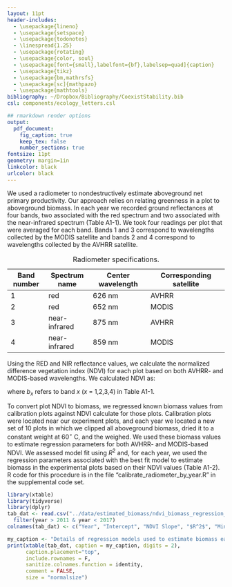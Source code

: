 ```yaml
---
layout: 11pt
header-includes:
  - \usepackage{lineno}
  - \usepackage{setspace}
  - \usepackage{todonotes}
  - \linespread{1.25}
  - \usepackage{rotating}
  - \usepackage{color, soul}
  - \usepackage[font={small},labelfont={bf},labelsep=quad]{caption}
  - \usepackage{tikz}
  - \usepackage{bm,mathrsfs}
  - \usepackage[sc]{mathpazo}
  - \usepackage{mathtools}
bibliography: ~/Dropbox/Bibliography/CoexistStability.bib
csl: components/ecology_letters.csl

## rmarkdown render options
output:
  pdf_document:
    fig_caption: true
    keep_tex: false
    number_sections: true
fontsize: 11pt
geometry: margin=1in
linkcolor: black
urlcolor: black
---
```


\renewcommand\linenumberfont{\normalfont\tiny\sffamily\color{gray}}
\renewcommand\thefigure{A1-\arabic{figure}}  
\renewcommand\thetable{A1-\arabic{table}}  
\renewcommand\thesection{Section A1.\arabic{section}}

\begin{center}
\textbf{\Large{Appendix 1}} \\
A.T. Tredennick, A.R. Kleinhesselink, B. Taylor \& P.B. Adler \\
``Consistent ecosystem functional response across precipitation extremes in a sagebrush steppe''  \\
\emph{PeerJ}
\end{center}

\linenumbers

\section{Estimating ANPP}
We used a radiometer to nondestructively estimate aboveground net primary productivity.
Our approach relies on relating greenness in a plot to aboveground biomass.
In each year we recorded ground reflectances at four bands, two associated with the red spectrum and two associated with the near-infrared spectrum (Table A1-1).
We took four readings per plot that were averaged for each band.
Bands 1 and 3 correspond to wavelengths collected by the MODIS satellite and bands 2 and 4 correspond to wavelengths collected by the AVHRR satellite.

| Band number | Spectrum name | Center wavelength | Corresponding satellite |
| ----------- | ------------- | ----------------- | ----------------------- |
| 1 | red | 626 nm | AVHRR |
| 2 | red | 652 nm | MODIS |
| 3 | near-infrared | 875 nm | AVHRR |
| 4 | near-infrared | 859 nm | MODIS |

Table: Radiometer specifications.

Using the RED and NIR reflectance values, we calculate the normalized difference vegetation index (NDVI) for each plot based on both AVHRR- and MODIS-based wavelengths.
We calculated NDVI as:
\vspace{-2em}
\begin{align}
\text{NDVI}_{\text{AVHRR}} &= \frac{b_3 - b_1}{b_3 + b_1} \\[10pt]
\text{NDVI}_{\text{MODIS}} &= \frac{b_4 - b_2}{b_4 + b_2}
\end{align}

\noindent{} where $b_x$ refers to band *x* (*x* = 1,2,3,4) in Table A1-1.

To convert plot NDVI to biomass, we regressed known biomass values from calibration plots against NDVI calculate for those plots.
Calibration plots were located near our experiment plots, and each year we located a new set of 10 plots in which we clipped all aboveground biomass, dried it to a constant weight at 60$^\circ$ C, and the weighed.
We used these biomass values to estimate regression parameters for both AVHRR- and MODIS-based NDVI.
We assessed model fit using $R^2$ and, for each year, we used the regression parameters associated with the best fit model to estimate biomass in the experimental plots based on their NDVI values (Table A1-2).
R code for this procedure is in the file "calibrate_radiometer_by_year.R" in the supplemental code set.

```r
library(xtable)
library(tidyverse)
library(dplyr)
tab_dat <- read.csv("../data/estimated_biomass/ndvi_biomass_regression_parameters.csv", row.names = 1) %>%
  filter(year > 2011 & year < 2017)
colnames(tab_dat) <- c("Year", "Intercept", "NDVI Slope", "$R^2$", "Min(biomass)", "Max(biomass)", "\\emph{N}", "Algorithm")

my_caption <- "Details of regression models used to estimate biomass each year."
print(xtable(tab_dat, caption = my_caption, digits = 2),
      caption.placement="top",
      include.rownames = F,
      sanitize.colnames.function = identity,
      comment = FALSE,
      size = "normalsize")
```





